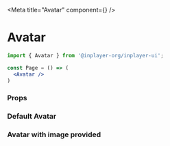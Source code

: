 
<Meta title="Avatar" component={<Avatar/>} />

# Avatar 

```jsx
import { Avatar } from '@inplayer-org/inplayer-ui';

const Page = () => (
  <Avatar />
)
```
### Props
<Props of={Avatar}/>

### Default Avatar
<Preview withSource="open">
  <Story name="default">
    <div>
        <Avatar />
    </div>
  </Story>
</Preview>

### Avatar with image provided
<Preview withSource="open">
  <Story name="image">
    <div>
        <Avatar imageUrl="https://clipartstation.com/wp-content/uploads/2018/09/avatars-clipart-1.png"/>
    </div>
  </Story>
</Preview>

